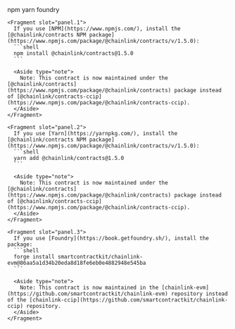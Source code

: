 
<Aside type="note" title="This contract is now available in Chainlink Contracts v1.5.0">
  <Tabs sharedStore="ccip-move-core-v1-5-0-package" client:visible>
    <Fragment slot="tab.1">npm</Fragment>
    <Fragment slot="tab.2">yarn</Fragment>
    <Fragment slot="tab.3">foundry</Fragment>

    <Fragment slot="panel.1">
      If you use [NPM](https://www.npmjs.com/), install the [@chainlink/contracts NPM package](https://www.npmjs.com/package/@chainlink/contracts/v/1.5.0):
      ```shell
      npm install @chainlink/contracts@1.5.0
      ```

      <Aside type="note">
        Note: This contract is now maintained under the [@chainlink/contracts](https://www.npmjs.com/package/@chainlink/contracts) package instead of [@chainlink/contracts-ccip](https://www.npmjs.com/package/@chainlink/contracts-ccip).
      </Aside>
    </Fragment>

    <Fragment slot="panel.2">
      If you use [Yarn](https://yarnpkg.com/), install the [@chainlink/contracts NPM package](https://www.npmjs.com/package/@chainlink/contracts/v/1.5.0):
      ```shell
      yarn add @chainlink/contracts@1.5.0
      ```

      <Aside type="note">
        Note: This contract is now maintained under the [@chainlink/contracts](https://www.npmjs.com/package/@chainlink/contracts) package instead of [@chainlink/contracts-ccip](https://www.npmjs.com/package/@chainlink/contracts-ccip).
      </Aside>
    </Fragment>

    <Fragment slot="panel.3">
      If you use [Foundry](https://book.getfoundry.sh/), install the package:
      ```shell
      forge install smartcontractkit/chainlink-evm@86aa5a1d34b20eda8d18fe6eb0e4882948e545ba
      ```

      <Aside type="note">
        Note: This contract is now maintained in the [chainlink-evm](https://github.com/smartcontractkit/chainlink-evm) repository instead of the [chainlink-ccip](https://github.com/smartcontractkit/chainlink-ccip) repository.
      </Aside>
    </Fragment>

  </Tabs>
</Aside>
